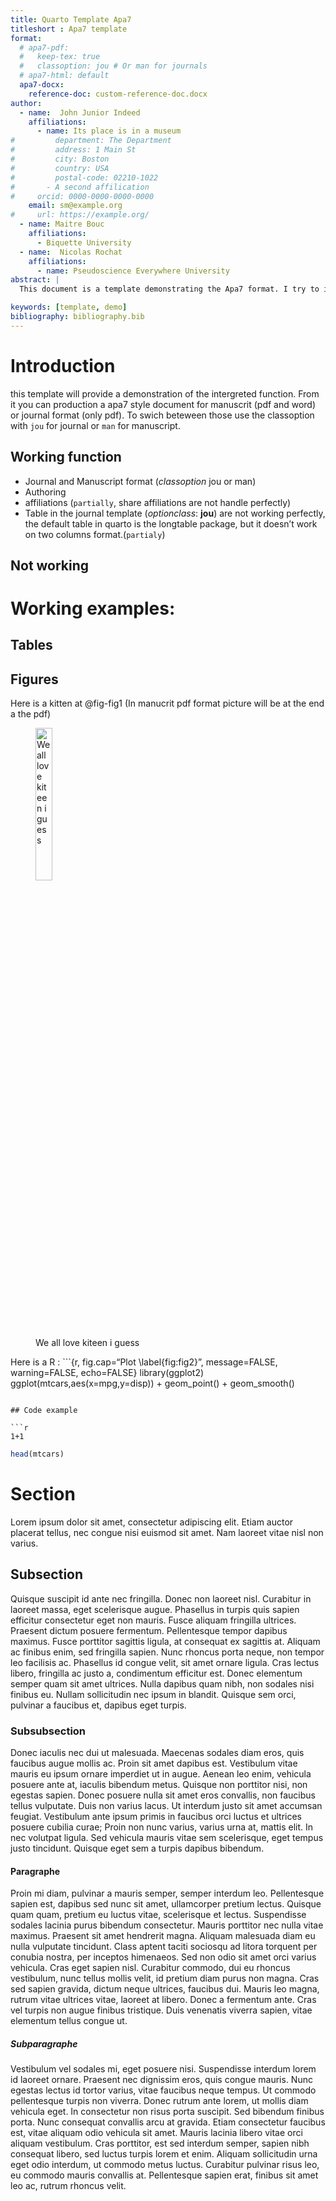 ```yaml
---
title: Quarto Template Apa7
titleshort : Apa7 template
format:
  # apa7-pdf:
  #   keep-tex: true  
  #   classoption: jou # Or man for journals
  # apa7-html: default
  apa7-docx:
    reference-doc: custom-reference-doc.docx
author:
  - name:  John Junior Indeed
    affiliations:
      - name: Its place is in a museum
#         department: The Department
#         address: 1 Main St
#         city: Boston
#         country: USA
#         postal-code: 02210-1022
#       - A second affilication
#     orcid: 0000-0000-0000-0000
    email: sm@example.org
#     url: https://example.org/
  - name: Maitre Bouc
    affiliations:
      - Biquette University
  - name:  Nicolas Rochat
    affiliations:
      - name: Pseudoscience Everywhere University 
abstract: |
  This document is a template demonstrating the Apa7 format. I try to include as much as necessary element to run a viable quarto document for both Latex PDF and word (yep some people still use word template). Take it has a demonstration.

keywords: [template, demo]
bibliography: bibliography.bib  
---
```


# Introduction {#sec-intro}

this template will provide a demonstration of the intergreted function. From it you can production a apa7 style document for manuscrit (pdf and word) or journal format (only pdf). To swich beteween those use the classoption with `jou` for journal or `man` for manuscript.  

## Working function 
  - Journal and Manuscript format (*classoption* jou or man)
  - Authoring
  - affiliations (`partially`, share affiliations are not handle perfectly)
  - Table in the journal template (*optionclass*: **jou**) are not working perfectly, the default table in quarto is the longtable package, but it doesn't work on two columns format.(`partialy`)

## Not working 



# Working examples: 


## Tables





## Figures

Here is a kitten at @fig-fig1 (In manucrit pdf format picture will be at the end a the pdf)

![We all love kiteen i guess](kitten.jpg){#fig-fig1 height=25%}

Here is a R :
```{r, fig.cap="Plot \\label{fig:fig2}", message=FALSE, warning=FALSE, echo=FALSE}
library(ggplot2)
ggplot(mtcars,aes(x=mpg,y=disp)) + geom_point() + geom_smooth()

```

## Code example 

```r
1+1
```

```r
head(mtcars)

```


 
# Section 
Lorem ipsum dolor sit amet, consectetur adipiscing elit. Etiam auctor placerat tellus, nec congue nisi euismod sit amet. Nam laoreet vitae nisl non varius. 

## Subsection 
Quisque suscipit id ante nec fringilla. Donec non laoreet nisl. Curabitur in laoreet massa, eget scelerisque augue. Phasellus in turpis quis sapien efficitur consectetur eget non mauris. Fusce aliquam fringilla ultrices. Praesent dictum posuere fermentum. Pellentesque tempor dapibus maximus. Fusce porttitor sagittis ligula, at consequat ex sagittis at. Aliquam ac finibus enim, sed fringilla sapien. Nunc rhoncus porta neque, non tempor leo facilisis ac. Phasellus id congue velit, sit amet ornare ligula. Cras lectus libero, fringilla ac justo a, condimentum efficitur est. Donec elementum semper quam sit amet ultrices. Nulla dapibus quam nibh, non sodales nisi finibus eu. Nullam sollicitudin nec ipsum in blandit. Quisque sem orci, pulvinar a faucibus et, dapibus eget turpis.

### Subsubsection
Donec iaculis nec dui ut malesuada. Maecenas sodales diam eros, quis faucibus augue mollis ac. Proin sit amet dapibus est. Vestibulum vitae mauris eu ipsum ornare imperdiet ut in augue. Aenean leo enim, vehicula posuere ante at, iaculis bibendum metus. Quisque non porttitor nisi, non egestas sapien. Donec posuere nulla sit amet eros convallis, non faucibus tellus vulputate. Duis non varius lacus. Ut interdum justo sit amet accumsan feugiat. Vestibulum ante ipsum primis in faucibus orci luctus et ultrices posuere cubilia curae; Proin non nunc varius, varius urna at, mattis elit. In nec volutpat ligula. Sed vehicula mauris vitae sem scelerisque, eget tempus justo tincidunt. Quisque eget sem a turpis dapibus bibendum.


#### Paragraphe 
Proin mi diam, pulvinar a mauris semper, semper interdum leo. Pellentesque sapien est, dapibus sed nunc sit amet, ullamcorper pretium lectus. Quisque quam quam, pretium eu luctus vitae, scelerisque et lectus. Suspendisse sodales lacinia purus bibendum consectetur. Mauris porttitor nec nulla vitae maximus. Praesent sit amet hendrerit magna. Aliquam malesuada diam eu nulla vulputate tincidunt. Class aptent taciti sociosqu ad litora torquent per conubia nostra, per inceptos himenaeos. Sed non odio sit amet orci varius vehicula. Cras eget sapien nisl. Curabitur commodo, dui eu rhoncus vestibulum, nunc tellus mollis velit, id pretium diam purus non magna. Cras sed sapien gravida, dictum neque ultrices, faucibus dui. Mauris leo magna, rutrum vitae ultrices vitae, laoreet at libero. Donec a fermentum ante. Cras vel turpis non augue finibus tristique. Duis venenatis viverra sapien, vitae elementum tellus congue ut.

##### Subparagraphe
Vestibulum vel sodales mi, eget posuere nisi. Suspendisse interdum lorem id laoreet ornare. Praesent nec dignissim eros, quis congue mauris. Nunc egestas lectus id tortor varius, vitae faucibus neque tempus. Ut commodo pellentesque turpis non viverra. Donec rutrum ante lorem, ut mollis diam vehicula eget. In consectetur non risus porta suscipit. Sed bibendum finibus porta. Nunc consequat convallis arcu at gravida. Etiam consectetur faucibus est, vitae aliquam odio vehicula sit amet. Mauris lacinia libero vitae orci aliquam vestibulum. Cras porttitor, est sed interdum semper, sapien nibh consequat libero, sed luctus turpis lorem et enim. Aliquam sollicitudin urna eget odio interdum, ut commodo metus luctus. Curabitur pulvinar risus leo, eu commodo mauris convallis at. Pellentesque sapien erat, finibus sit amet leo ac, rutrum rhoncus velit.

